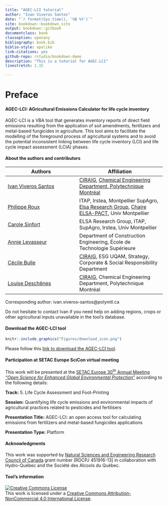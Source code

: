 ```yaml
--- 
title: "AGEC-LCI tutorial"
author: "Ivan Viveros Santos"
date: "`r format(Sys.time(), '%B %Y')`"
site: bookdown::bookdown_site
output: bookdown::gitbook
documentclass: book
classoption: openany
bibliography: book.bib
biblio-style: apalike
link-citations: yes
github-repo: rstudio/bookdown-demo
description: "This is a tutorial for AGEC-LCI"
linestretch: 1.15

---
```


# Preface {-}

#### AGEC-LCI: AGricultural Emissions Calculator for life cycle inventory {-}

AGEC-LCI is a VBA tool that generates inventory reports of direct field emissions resulting from the application of soil amendments, fertilizers and metal-based fungicides in agriculture. This tool aims to facilitate the modelling of the foreground process of agricultural systems and to avoid the potential inconsistent linking between life cycle inventory (LCI) and life cycle impact assessment (LCIA) phases.


#### About the authors and contributors {-}



|Authors | Affiliation | 
|-----------|-------------|
|[Ivan Viveros Santos](https://ca.linkedin.com/in/ivan-viveros-santos){target="_blank"}|[CIRAIG](http://www.ciraig.org/fr/){target="_blank"}, [Chemical Engineering Department, Polytechnique Montréal](https://www.polymtl.ca/gch/){target="_blank"}|
|[Philippe Roux](http://www.elsa-lca.org/?p=137&lang=en){target="_blank"}|ITAP, Irstea, Montpellier SupAgro, [Elsa Research Group](http://www.elsa-lca.org/?lang=en){target="_blank"}, [Chaire ELSA-PACT](http://www.elsa-pact.fr/language/en/){target="_blank"}, Univ Montpellier|
|[Carole Sinfort](http://www.elsa-lca.org/?tag=carole-sinfort&lang=en){target="_blank"}|ELSA Research Group, ITAP, SupAgro, Irstea, Univ Montpellier| 
|[Annie Levasseur](https://www.etsmtl.ca/en/research/professors/alevasseur/){target="_blank"}|Department of Construction Engineering, École de Technologie Supérieure|
|[Cécile Bulle](https://professeurs.uqam.ca/professeur/bulle.cecile/){target="_blank"}|[CIRAIG](http://www.ciraig.org/fr/){target="_blank"}, ESG UQAM, Strategy, Corporate & Social Responsibility Department|
|[Louise Deschênes](https://www.polymtl.ca/expertises/deschenes-louise){target="_blank"}| [CIRAIG](http://www.ciraig.org/fr/){target="_blank"}, Chemical Engineering Department, Polytechnique Montréal|

Corresponding author: ivan.viveros-santos@polymtl.ca

Do not hesitate to contact Ivan if you need help on adding regions, crops or other agricultural inputs unavailable in the tool's database.
 

#### Download the AGEC-LCI tool {-}

```r
knitr::include_graphics("Figures/download_icon.png")
```

Please follow this [link to download the AGEC-LCI tool](https://drive.google.com/uc?id=1W6N6YtFOAcYjaoyWdH7yVH0TG9iWFRZL&export=download){target="_blank"}.

#### Participation at SETAC Europe SciCon virtual meeting {-}

This work will be presented at the [SETAC Europe 30^th^ Annual Meeting *"Open Science for Enhanced Global Environmental Protection"*](https://dublin.setac.org/){target="_blank"} according to the following details:

**Track:** 5. Life Cycle Assessment and Foot-Printing

**Session:** Quantifying life cycle emissions and environmental impacts of agricultural practices related to pesticides and fertilisers

**Presentation Title:** AGEC-LCI: an open access tool for calculating emissions from fertilizers and metal-based fungicides applications

**Presentation Type:** Platform

#### Acknowledgments {-}

This work was supported by [Natural Sciences and Engineering Research Council of Canada](https://www.nserc-crsng.gc.ca/index_eng.asp){target="_blank"} grant number [RDCPJ 451916-13] in collaboration with Hydro-Québec and the Société des Alcools du Québec.

#### Tool's information {-}

<a rel="license" href="http://creativecommons.org/licenses/by-nc/4.0/"><img alt="Creative Commons License" style="border-width:0" src="https://i.creativecommons.org/l/by-nc/4.0/88x31.png" /></a><br />This work is licensed under a <a rel="license" href="http://creativecommons.org/licenses/by-nc/4.0/">Creative Commons Attribution-NonCommercial 4.0 International License</a>.

